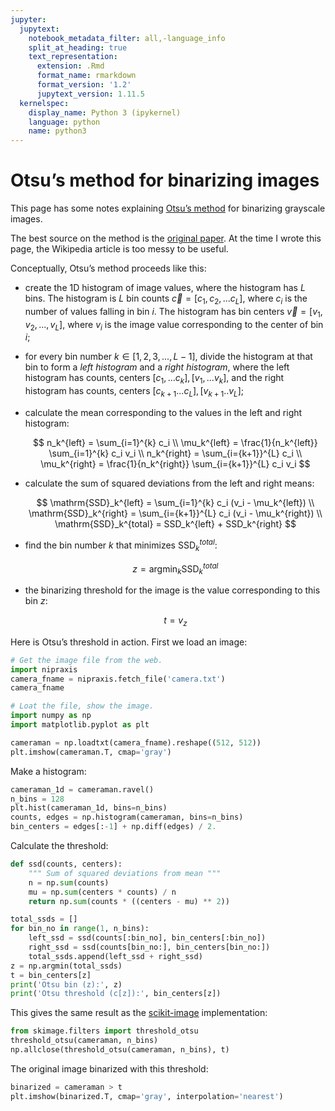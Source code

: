 ```yaml
---
jupyter:
  jupytext:
    notebook_metadata_filter: all,-language_info
    split_at_heading: true
    text_representation:
      extension: .Rmd
      format_name: rmarkdown
      format_version: '1.2'
      jupytext_version: 1.11.5
  kernelspec:
    display_name: Python 3 (ipykernel)
    language: python
    name: python3
---
```


# Otsu’s method for binarizing images

This page has some notes explaining [Otsu’s method](https://en.wikipedia.org/wiki/Otsu%27s_method) for binarizing grayscale
images.

The best source on the method is the [original paper](http://ieeexplore.ieee.org/stamp/stamp.jsp?arnumber=4310076).  At the time
I wrote this page, the Wikipedia article is too messy to be useful.

Conceptually, Otsu’s method proceeds like this:

* create the 1D histogram of image values, where the histogram has $L$ bins.
  The histogram is $L$ bin counts $\vec{c} = [c_1, c_2, ... c_L]$, where $c_i$
  is the number of values falling in bin $i$.  The histogram has bin centers
  $\vec{v} = [v_1, v_2, ..., v_L]$, where $v_i$ is the image value
  corresponding to the center of bin $i$;

* for every bin number $k \in [1, 2, 3, ..., L-1]$, divide the histogram at
  that bin to form a *left histogram* and a *right histogram*, where the left
  histogram has counts, centers $[c_1, ... c_k], [v_1, ... v_k]$, and the
  right histogram has counts, centers $[c_{k+1} ... c_L], [v_{k+1} .. v_L]$;

* calculate the mean corresponding to the values in the left and right
  histogram:

  $$
  n_k^{left} = \sum_{i=1}^{k} c_i \\
  \mu_k^{left} = \frac{1}{n_k^{left}} \sum_{i=1}^{k} c_i v_i \\
  n_k^{right} = \sum_{i={k+1}}^{L} c_i \\
  \mu_k^{right} = \frac{1}{n_k^{right}} \sum_{i={k+1}}^{L} c_i v_i
  $$

* calculate the sum of squared deviations from the left and right means:

  $$
  \mathrm{SSD}_k^{left} = \sum_{i=1}^{k} c_i (v_i - \mu_k^{left}) \\
  \mathrm{SSD}_k^{right} = \sum_{i={k+1}}^{L} c_i (v_i - \mu_k^{right}) \\
  \mathrm{SSD}_k^{total} = SSD_k^{left} + SSD_k^{right}
  $$

* find the bin number $k$ that minimizes $\mathrm{SSD}_k^{total}$:

  $$
  z = \mathrm{argmin}_k \mathrm{SSD}_k^{total}
  $$

* the binarizing threshold for the image is the value corresponding to this
  bin $z$:

  $$
  t = v_z
  $$

Here is Otsu’s threshold in action.  First we load an image:

```python
# Get the image file from the web.
import nipraxis
camera_fname = nipraxis.fetch_file('camera.txt')
camera_fname
```

```python
# Loat the file, show the image.
import numpy as np
import matplotlib.pyplot as plt

cameraman = np.loadtxt(camera_fname).reshape((512, 512))
plt.imshow(cameraman.T, cmap='gray')
```

Make a histogram:

```python
cameraman_1d = cameraman.ravel()
n_bins = 128
plt.hist(cameraman_1d, bins=n_bins)
counts, edges = np.histogram(cameraman, bins=n_bins)
bin_centers = edges[:-1] + np.diff(edges) / 2.
```

Calculate the threshold:

```python
def ssd(counts, centers):
    """ Sum of squared deviations from mean """
    n = np.sum(counts)
    mu = np.sum(centers * counts) / n
    return np.sum(counts * ((centers - mu) ** 2))
```

```python
total_ssds = []
for bin_no in range(1, n_bins):
    left_ssd = ssd(counts[:bin_no], bin_centers[:bin_no])
    right_ssd = ssd(counts[bin_no:], bin_centers[bin_no:])
    total_ssds.append(left_ssd + right_ssd)
z = np.argmin(total_ssds)
t = bin_centers[z]
print('Otsu bin (z):', z)
print('Otsu threshold (c[z]):', bin_centers[z])
```

This gives the same result as the [scikit-image](http://scikit-image.org/) implementation:

```python
from skimage.filters import threshold_otsu
threshold_otsu(cameraman, n_bins)
np.allclose(threshold_otsu(cameraman, n_bins), t)
```

The original image binarized with this threshold:

```python
binarized = cameraman > t
plt.imshow(binarized.T, cmap='gray', interpolation='nearest')
```
